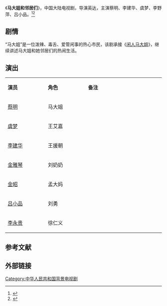 {{电视节目信息框
| 名称     = 马大姐和邻居们
| 别名     = 
| 英文名称 = <!-- ''{{lang|en| }}''  -->
| 图片     = 
| 图说     = 
| 分类     = 现代情景喜剧
| 原创者   = 
| 导演     = [[英达|英达]]
| 监制     = 
| 出品人   = 
| 编剧     = 
| 制作人   = 
| 摄影     = 
| 演出     = 蔡明<br>李建华<br>虞梦<br>李野萍<br>吕小品
| 配音     =
| 旁白     = 
| 主题曲   = 
| 片尾曲   = 
| 插曲     = 
| 地区     = {{CHNML}}
| 语言     = 普通话
| 集数     = 20集
| 每集长   = 45分钟
| 制作公司 = 
| 首播地区 = 
| 电视网   = 
| 开始     = 
| 结束     = 
| 先于     = 
| 后于     = 
| 相关剧集 = 
| 官方网站 = 
}}
《'''马大姐和邻居们'''》，中国大陆电视剧，导演英达，主演蔡明、李建华、虞梦、李野萍、吕小品。<ref>{{cite web |url=http://ent.qq.com/a/20090827/000368.htm |title=打破续集收视差魔咒 “马大姐”成最长寿电视剧 |accessdate=2014-03-06 |date=2009-08-27 |work=腾讯网 |archive-date=2014-03-06 |archive-url=https://web.archive.org/web/20140306085941/http://ent.qq.com/a/20090827/000368.htm |dead-url=no }}</ref><ref>{{cite web |url=http://ent.sina.com.cn/v/m/2007-08-29/15001694476.shtml |title=《马大姐》即将播出第三部 蔡明英达谈新剧(图) |accessdate=2014-03-06 |date=2007-08-29 |work=新浪 |archive-date=2016-03-04 |archive-url=https://web.archive.org/web/20160304121646/http://ent.sina.com.cn/v/m/2007-08-29/15001694476.shtml |dead-url=no }}</ref>

==剧情==
“马大姐”是一位泼辣、毒舌、爱管闲事的热心市民，该剧承接《[[闲人马大姐|闲人马大姐]]》，继续讲述马大姐和她邻居们的热闹生活。

== 演出 ==
{|class="wikitable" width="20%"
|- style="background:cornflowerblue; color:white" align=center
|style="width:5%"|'''演员'''||style="width:5%"|'''角色'''||style="width:10%"|'''备注'''
|-
| [[蔡明|蔡明]] || 马大姐 ||   
|-
| [[虞梦|虞梦]] || 王艾嘉 ||   
|- 
| [[李建华|李建华]] || 王援朝 ||   
|- 
| [[金雅琴|金雅琴]] || 刘奶奶 ||   
|-
| [[金昭|金昭]] || 孟大妈 ||   
|-
| [[吕小品|吕小品]] || 刘勇 ||   
|-
| [[李永贵|李永贵]] || 徐仁义 ||   
|}

==参考文献==
{{reflist}}

==外部链接==
{{马大姐系列影视}}

{{DEFAULTSORT:M马}}
[[Category:中华人民共和国背景电视剧|Category:中华人民共和国背景电视剧]]